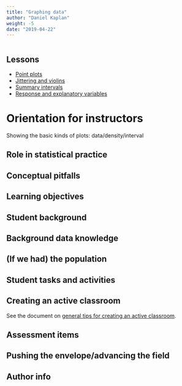 ```yaml
---
title: "Graphing data"
author: "Daniel Kaplan"
weight: -5
date: "2019-04-22"
---
```


```r

```

## Lessons

* [Point plots](/lessons/point_plot)
* [Jittering and violins](/lessons/jittering/)
* [Summary intervals](/lessons/summary-interval/)
* [Response and explanatory variables](/lessons/response-and-explanatory/)


# Orientation for instructors

Showing the basic kinds of plots: data/density/interval

## Role in statistical practice


## Conceptual pitfalls



## Learning objectives 




## Student background


## Background data knowledge

## (If we had) the population



## Student tasks and activities


## Creating an active classroom

See the document on [general tips for creating an active classroom](/etc/tips-for-active-classroom.html). 



## Assessment items

## Pushing the envelope/advancing the field


## Author info


